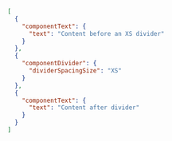 ```json {7-11}
[
  {
    "componentText": {
      "text": "Content before an XS divider"
    }
  },
  {
    "componentDivider": {
      "dividerSpacingSize": "XS"
    }
  },
  {
    "componentText": {
      "text": "Content after divider"
    }
  }
]
```
